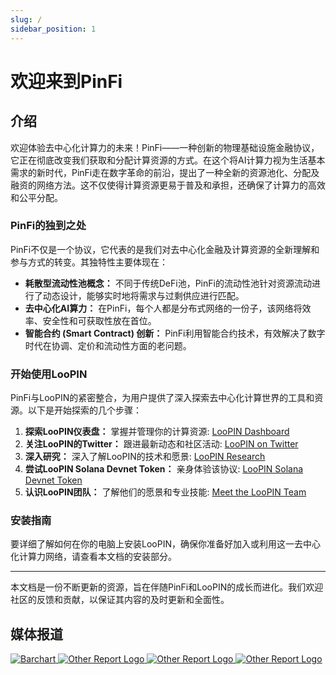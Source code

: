```yaml
---
slug: /
sidebar_position: 1
---
```


# 欢迎来到PinFi

## 介绍

欢迎体验去中心化计算力的未来！PinFi——一种创新的物理基础设施金融协议，它正在彻底改变我们获取和分配计算资源的方式。在这个将AI计算力视为生活基本需求的新时代，PinFi走在数字革命的前沿，提出了一种全新的资源池化、分配及融资的网络方法。这不仅使得计算资源更易于普及和承担，还确保了计算力的高效和公平分配。

### PinFi的独到之处

PinFi不仅是一个协议，它代表的是我们对去中心化金融及计算资源的全新理解和参与方式的转变。其独特性主要体现在：

- **耗散型流动性池概念：** 不同于传统DeFi池，PinFi的流动性池针对资源流动进行了动态设计，能够实时地将需求与过剩供应进行匹配。
- **去中心化AI算力：** 在PinFi，每个人都是分布式网络的一份子，该网络将效率、安全性和可获取性放在首位。
- **智能合约 (Smart Contract) 创新：** PinFi利用智能合约技术，有效解决了数字时代在协调、定价和流动性方面的老问题。

### 开始使用LooPIN

PinFi与LooPIN的紧密整合，为用户提供了深入探索去中心化计算世界的工具和资源。以下是开始探索的几个步骤：

1. **探索LooPIN仪表盘：** 掌握并管理你的计算资源: [LooPIN Dashboard](https://loopin.network/)
2. **关注LooPIN的Twitter：** 跟进最新动态和社区活动: [LooPIN on Twitter](https://x.com/loopin_network/)
3. **深入研究：** 深入了解LooPIN的技术和愿景: [LooPIN Research](https://loopin.network/research/)
4. **尝试LooPIN Solana Devnet Token：** 亲身体验该协议: [LooPIN Solana Devnet Token](https://explorer.solana.com/address/5NKinmhNiUyQbxXXBKJz6t3w4Emg2D43e4PWoajMNEv7?cluster=devnet)
5. **认识LooPIN团队：** 了解他们的愿景和专业技能: [Meet the LooPIN Team](https://loopro.ai/)

### 安装指南

要详细了解如何在你的电脑上安装LooPIN，确保你准备好加入或利用这一去中心化计算力网络，请查看本文档的安装部分。

---

本文档是一份不断更新的资源，旨在伴随PinFi和LooPIN的成长而进化。我们欢迎社区的反馈和贡献，以保证其内容的及时更新和全面性。

## 媒体报道


<div style={{ display: 'flex', justifyContent: 'space-around', alignItems: 'center', flexWrap: 'wrap' }}>
    <a href="https://www.barchart.com/story/news/28366100/loopin-revolutionizes-gpu-sharing-with-pinfi-protocol-for-ai-computing" target="_blank" rel="noopener noreferrer" style={{ display: 'flex', alignItems: 'center', margin: '10px', textDecoration: 'none', color: 'inherit' }}>
        <img src={barchart} alt="Barchart" style={{ width: '170px', marginRight: '5px' }} />
    </a>
    <a href="https://www.benzinga.com/content/40687808/loopin-revolutionizes-gpu-sharing-with-pinfi-protocol-for-ai-computing" target="_blank" rel="noopener noreferrer" style={{ display: 'flex', alignItems: 'center', margin: '10px', textDecoration: 'none', color: 'inherit' }}>
        <img src={benzinga} alt="Other Report Logo" style={{ width: '170px', marginRight: '5px' }} />
    </a>
    <a href="https://www.theglobeandmail.com/investing/markets/markets-news/Globe-PR-Wire/28339298/loopin-revolutionizes-gpu-sharing-with-pinfi-protocol-for-ai-computing/" target="_blank" rel="noopener noreferrer" style={{ display: 'flex', alignItems: 'center', margin: '10px', textDecoration: 'none', color: 'inherit' }}>
        <img src={theglobeandmail} alt="Other Report Logo" style={{ width: '170px', marginRight: '5px' }} />
    </a>
    <a href="https://www.digitaljournal.com/pr/news/binary-news-network/loopin-revolutionizes-gpu-sharing-pinfi-1796577597.html" target="_blank" rel="noopener noreferrer" style={{ display: 'flex', alignItems: 'center', margin: '10px', textDecoration: 'none', color: 'inherit' }}>
        <img src={digitalJournal} alt="Other Report Logo" style={{ width: '170px', marginRight: '5px' }} />
    </a>
</div>